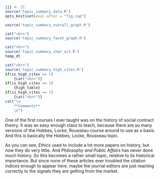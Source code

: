 ```r
jjj <- 31
source('topic_summary_data.R')
opts_knit$set(eval.after = "fig.cap")
```

```r
source('topic_summary_overall_graph.R')
```

```r
cat("<br>")
source('topic_summary_facet_graph.R')
```

```r
cat("<br>")
source('topic_summary_char_art.R')
temp_dt
```

```r
cat("<br>")
source('topic_summary_high_cites.R')
if(is_high_cites == 1)
	{cat("<br>")}
if(is_high_cites == 1)
	{high_table}
if(is_high_cites == 1)
	{cat("<br>")}
cat("\n
	**Comments**
	\n")
```

One of the first courses I ever taught was on the history of social contract theory. It was an easy enough class to teach, because there are so many versions of the Hobbes, Locke, Rousseau course around to use as a basis. And this is basically the Hobbes, Locke, Rousseau topic.

As you can see, _Ethics_ used to include a lot more papers on history, but now they do very little. And _Philosophy and Public Affairs_ has never done much history. So this becomes a rather small topic, relative to its historical importance. But since none of these articles ever troubled the citation indices enough to appear here, maybe the journal editors are just reacting correctly to the signals they are getting from the market.
